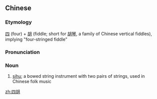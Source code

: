 ==Chinese==
{{zh-forms}}
{{wikipedia|lang=zh}}

===Etymology===
[[四]] (four) + [[胡]] (fiddle; short for [[胡琴]], a family of Chinese vertical fiddles), implying "four-stringed fiddle"

===Pronunciation===
{{zh-pron
|m=sìhú
|cat=n
}}

===Noun===
{{zh-noun}}

# [[sihu]]; a bowed string instrument with two pairs of strings, used in Chinese folk music

[[zh:四胡]]